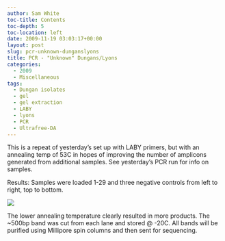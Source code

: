 ```yaml
---
author: Sam White
toc-title: Contents
toc-depth: 5
toc-location: left
date: 2009-11-19 03:03:17+00:00
layout: post
slug: pcr-unknown-dunganslyons
title: PCR - "Unknown" Dungans/Lyons
categories:
  - 2009
  - Miscellaneous
tags:
  - Dungan isolates
  - gel
  - gel extraction
  - LABY
  - lyons
  - PCR
  - Ultrafree-DA
---
```


This is a repeat of yesterday's set up with LABY primers, but with an annealing temp of 53C in hopes of improving the number of amplicons generated from additional samples. See yesterday's PCR run for info on samples.

Results: Samples were loaded 1-29 and three negative controls from left to right, top to bottom.

![](https://eagle.fish.washington.edu/Arabidopsis/20091118-02.jpg)

The lower annealing temperature clearly resulted in more products. The ~500bp band was cut from each lane and stored @ -20C. All bands will be purified using Millipore spin columns and then sent for sequencing.
